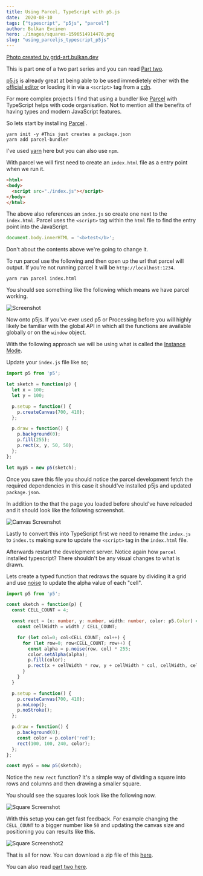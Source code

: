 ```yaml
---
title: Using Parcel, TypeScript with p5.js  
date:  2020-08-10
tags: ["typescript", "p5js", "parcel"]
author: Bulkan Evcimen
hero: ./images/squares-1596514914470.png
slug: "using_parceljs_typescript_p5js"
---
```


[Photo created by grid-art.bulkan.dev](https://grid-art.bulkan.dev)

This is part one of a two part series and you can read [Part two](/using_vuejs_parceljs_p5js).

[p5.js](http://p5js.org/) is already great at being able to be used immedietely either with the [official editor](https://editor.p5js.org/) or loading it in via a 
`<script>` tag from a [cdn](https://cdnjs.com/libraries/p5.js).

For more complex projects I find that using a bundler like [Parcel](https://parceljs.org/) with TypeScript helps with code organisation. 
Not to mention all the benefits of having types and modern JavaScript features.

So lets start by installing [Parcel](https://parceljs.org/) .

```shell
yarn init -y #This just creates a package.json
yarn add parcel-bundler
```

I've used [yarn](https://parceljs.org/getting_started.html) here but you can also use `npm`.

With parcel we will first need to create an `index.html` file as a entry point when we run it.

```html
<html>
<body>
  <script src="./index.js"></script>
</body>
</html>
```

The above also references an `index.js` so create one next to the `index.html`. Parcel uses the `<script>` tag within the `html` file to find the entry point into the JavaScript. 

```javascript
document.body.innerHTML = '<b>test</b>';
```

Don't about the contents above we're going to change it.

To run parcel use the following and then open up the url that parcel will output. If you're not running parcel it will be `http://localhost:1234`.

```shell
yarn run parcel index.html
```

You should see something like the following which means we have parcel working.

![Screenshot](./images/screenshots/html.png)

Now onto p5js. If you've ever used p5 or Processing before you will highly likely be familiar with the global API in which all the functions are available globally or on the `window` object.

With the following approach we will be using what is called the [Instance Mode](https://p5js.org/examples/instance-mode-instantiation.html).

Update your `index.js` file like so;


```javascript
import p5 from 'p5';

let sketch = function(p) {
  let x = 100;
  let y = 100;

  p.setup = function() {
    p.createCanvas(700, 410);
  };

  p.draw = function() {
    p.background(0);
    p.fill(255);
    p.rect(x, y, 50, 50);
  };
};

let myp5 = new p5(sketch);
```

Once you save this file you should notice the parcel development fetch the required dependencies in this case it should've installed p5js and updated `package.json`.

In addition to the that the page you loaded before should've have reloaded and it should look like the following screenshot.

![Canvas Screenshot](./images/screenshots/canvas_1.png)

Lastly to convert this into TypeScript first we need to rename the `index.js` to `index.ts` making sure to update the `<script>` tag in the `index.html` file.

Afterwards restart the development server. Notice again how `parcel` installed typescript? There shouldn't be any visual changes to what is drawn.

Lets create a typed function that redraws the square by dividing it a grid and use [noise](https://www.youtube.com/watch?v=8ZEMLCnn8v0) to update the alpha value of each "cell".

```typescript
import p5 from 'p5';

const sketch = function(p) {
  const CELL_COUNT = 4;

  const rect = (x: number, y: number, width: number, color: p5.Color) => {
    const cellWidth = width / CELL_COUNT; 

    for (let col=0; col<CELL_COUNT; col++) {
      for (let row=0; row<CELL_COUNT; row++) {
        const alpha = p.noise(row, col) * 255;
        color.setAlpha(alpha);
        p.fill(color);
        p.rect(x + cellWidth * row, y + cellWidth * col, cellWidth, cellWidth);
      }
    }
  }

  p.setup = function() {
    p.createCanvas(700, 410);
    p.noLoop();
    p.noStroke();
  };

  p.draw = function() {
    p.background(0);
    const color = p.color('red');
    rect(100, 100, 240, color);
  };
};

const myp5 = new p5(sketch);
```

Notice the new `rect` function? It's a simple way of dividing a square into rows and columns and then drawing a smaller square.

You should see the squares look look like the following now.

![Square Screenshot](./images/screenshots/squares_1.png)

With this setup you can get fast feedback. For example changing the `CELL_COUNT` to a bigger number like `50` and updating the canvas size and positioning you can results like this.

![Square Screenshot2](./images/screenshots/squares2_1.png)

That is all for now. You can download a zip file of this [here](./downloads/p5-parcel-typescript.zip).

You can also read [part two here](/using_vuejs_parceljs_p5js).
